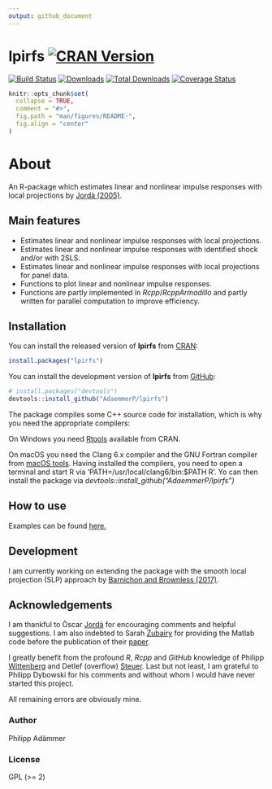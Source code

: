 ```yaml
---
output: github_document
---
```


<!-- README.md is generated from README.Rmd. Please edit that file -->

# lpirfs [![CRAN Version](https://www.r-pkg.org/badges/version/lpirfs)](https://CRAN.R-project.org/package=lpirfs) 
[![Build Status](https://travis-ci.com/AdaemmerP/lpirfs.svg)](https://travis-ci.com/AdaemmerP/lpirfs) 
[![Downloads](https://cranlogs.r-pkg.org/badges/lpirfs)](https://CRAN.R-project.org/package=lpirfs) 
[![Total Downloads](https://cranlogs.r-pkg.org/badges/grand-total/lpirfs?color=orange)](https://CRAN.R-project.org/package=lpirfs) 
[![Coverage Status](https://codecov.io/gh/adaemmerp/lpirfs/graph/badge.svg)](https://codecov.io/github/adaemmerp/lpirfs?branch=master) 

```r
knitr::opts_chunk$set(
  collapse = TRUE,
  comment = "#>",
  fig.path = "man/figures/README-",
  fig.align = "center"
)
```


# About
An R-package which estimates linear and nonlinear impulse responses
with local projections by [Jordà (2005)](https://www.aeaweb.org/articles?id=10.1257/0002828053828518).

## Main features

- Estimates linear and nonlinear impulse responses with local projections.
- Estimates linear and nonlinear impulse responses with identified shock and/or with 2SLS.
- Estimates linear and nonlinear impulse responses with local projections for panel data.
- Functions to plot linear and nonlinear impulse responses.
- Functions are partly implemented in *Rcpp*/*RcppArmadillo* and partly written for parallel computation
  to improve efficiency.


## Installation

You can install the released version of **lpirfs** from [CRAN](https://CRAN.R-project.org):

``` r
install.packages("lpirfs")
```

You can install the development version of **lpirfs** from [GitHub](https://github.com/):

``` r
# install.packages("devtools")
devtools::install_github("AdaemmerP/lpirfs")
```

The package compiles some C++ source code for installation, which is why you need the appropriate compilers:

On Windows you need [Rtools](https://cran.r-project.org/bin/windows/Rtools/) available from CRAN. 

On macOS you need the Clang 6.x compiler and the GNU Fortran compiler from [macOS tools](https://cran.r-project.org/bin/macosx/tools/).
Having installed the compilers, you need to open a terminal and start R via 'PATH=/usr/local/clang6/bin:$PATH R'. 
Yo can then install the package via *devtools::install_github("AdaemmerP/lpirfs")*

## How to use 
Examples can be found [here.](https://adaemmerp.github.io/lpirfs/README_docs.html)

## Development
I am currently working on extending the package with the smooth local projection (SLP) approach by [Barnichon and Brownless (2017)](https://papers.ssrn.com/sol3/papers.cfm?abstract_id=2892508).

## Acknowledgements
I am thankful to Òscar [Jordà](https://sites.google.com/site/oscarjorda/) for encouraging comments and helpful suggestions. I am also indebted to Sarah [Zubairy](https://sites.google.com/site/sarahzubairy/) for providing the Matlab code before the publication of their 
[paper](https://www.journals.uchicago.edu/doi/10.1086/696277). 

I greatly benefit from the profound *R*, *Rcpp* and *GitHub* knowledge of Philipp [Wittenberg](https://github.com/wittenberg) and Detlef (overflow) [Steuer](https://github.com/dsteuer).
Last but not least, I am grateful to Philipp Dybowski for his comments and without whom I would have never started this project.

All remaining errors are obviously mine. 


### Author
Philipp Adämmer

### License

GPL (>= 2)

